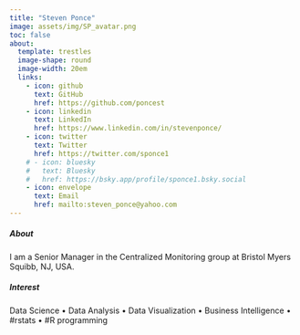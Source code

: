 ```yaml
---
title: "Steven Ponce" 
image: assets/img/SP_avatar.png
toc: false 
about: 
  template: trestles 
  image-shape: round
  image-width: 20em
  links:
    - icon: github
      text: GitHub
      href: https://github.com/poncest
    - icon: linkedin 
      text: LinkedIn
      href: https://www.linkedin.com/in/stevenponce/
    - icon: twitter
      text: Twitter
      href: https://twitter.com/sponce1
    # - icon: bluesky
    #   text: Bluesky
    #   href: https://bsky.app/profile/sponce1.bsky.social
    - icon: envelope
      text: Email
      href: mailto:steven_ponce@yahoo.com
---
```


##### **About**

::: {#hero-heading}
I am a Senior Manager in the Centralized Monitoring group at Bristol Myers Squibb, NJ, USA.

##### **Interest**

Data Science • Data Analysis • Data Visualization • Business Intelligence • #rstats • #R programming

##### 
:::
